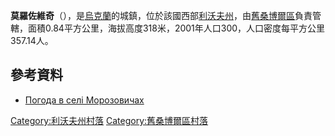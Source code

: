 {{coord|49|29|1|N|23|5|43|E|scale:100000|display=title}}

'''莫羅佐維奇'''（{{lang-uk|Морозовичі}}），是[[烏克蘭|烏克蘭]]的城鎮，位於該國西部[[利沃夫州|利沃夫州]]，由[[舊桑博爾區|舊桑博爾區]]負責管轄，面積0.84平方公里，海拔高度318米，2001年人口300，人口密度每平方公里357.14人。

==參考資料==
*[http://weather.in.ua/ua/l'vovskaja/16305 Погода в селі Морозовичах]

[[Category:利沃夫州村落|Category:利沃夫州村落]]
[[Category:舊桑博爾區村落|Category:舊桑博爾區村落]]


{{Lviv-geo-stub}}